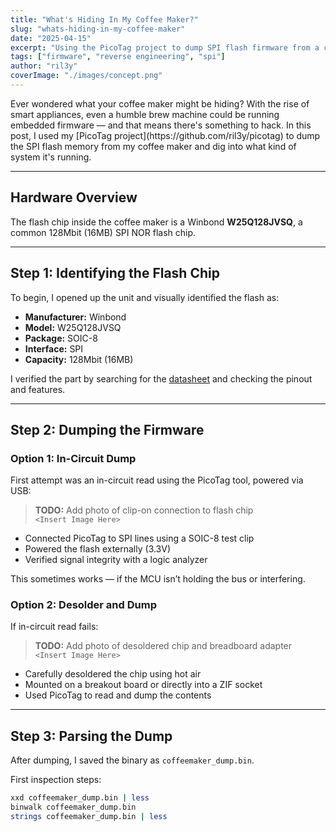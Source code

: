 ```yaml
---
title: "What's Hiding In My Coffee Maker?"
slug: "whats-hiding-in-my-coffee-maker"
date: "2025-04-15"
excerpt: "Using the PicoTag project to dump SPI flash firmware from a coffee maker and explore what's hidden inside."
tags: ["firmware", "reverse engineering", "spi"]
author: "ril3y"
coverImage: "./images/concept.png"
---
```



<DropCap>
Ever wondered what your coffee maker might be hiding? With the rise of smart appliances, even a humble brew machine could be running embedded firmware — and that means there's something to hack.
In this post, I used my [PicoTag project](https://github.com/ril3y/picotag) to dump the SPI flash memory from my coffee maker and dig into what kind of system it's running.
</DropCap>


---

## Hardware Overview

The flash chip inside the coffee maker is a Winbond **W25Q128JVSQ**, a common 128Mbit (16MB) SPI NOR flash chip.



---

## Step 1: Identifying the Flash Chip

To begin, I opened up the unit and visually identified the flash as:

- **Manufacturer:** Winbond
- **Model:** W25Q128JVSQ
- **Package:** SOIC-8
- **Interface:** SPI
- **Capacity:** 128Mbit (16MB)

I verified the part by searching for the [datasheet](https://www.mouser.com/datasheet/2/949/w25q128jv_revf_03272018_plus-1489608.pdf) and checking the pinout and features.

---

## Step 2: Dumping the Firmware

### Option 1: In-Circuit Dump

First attempt was an in-circuit read using the PicoTag tool, powered via USB:

> **TODO:** Add photo of clip-on connection to flash chip  
> `<Insert Image Here>`

- Connected PicoTag to SPI lines using a SOIC-8 test clip
- Powered the flash externally (3.3V)
- Verified signal integrity with a logic analyzer

This sometimes works — if the MCU isn’t holding the bus or interfering.

### Option 2: Desolder and Dump

If in-circuit read fails:

> **TODO:** Add photo of desoldered chip and breadboard adapter  
> `<Insert Image Here>`

- Carefully desoldered the chip using hot air
- Mounted on a breakout board or directly into a ZIF socket
- Used PicoTag to read and dump the contents

---

## Step 3: Parsing the Dump

After dumping, I saved the binary as `coffeemaker_dump.bin`.

First inspection steps:

```bash
xxd coffeemaker_dump.bin | less
binwalk coffeemaker_dump.bin
strings coffeemaker_dump.bin | less
```
